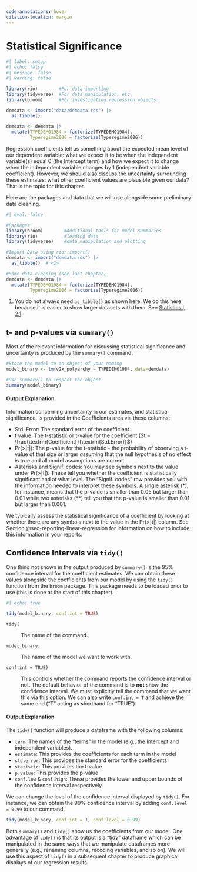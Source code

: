 ```yaml
---
code-annotations: hover
citation-location: margin
---
```


# Statistical Significance {#sec-statistical-significance}

```r
#| label: setup
#| echo: false
#| message: false
#| warning: false

library(rio)        #For data importing
library(tidyverse)  #For data manipulation, etc.
library(broom)      #For investigating regression objects

demdata <- import("data/demdata.rds") |> 
  as_tibble() 

demdata <- demdata |>  
  mutate(TYPEDEMO1984 = factorize(TYPEDEMO1984), 
         Typeregime2006 = factorize(Typeregime2006))
```

Regression coefficients tell us something about the expected mean level of our dependent variable: what we expect it to be when the independent variable(s) equal 0 (the Intercept term) and how we expect it to change when the independent variable changes by 1 (independent variable coefficient). However, we should also discuss the uncertainty surrounding these estimates: what other coefficient values are plausible given our data? That is the topic for this chapter.

Here are the packages and data that we will use alongside some preliminary data cleaning.

```r
#| eval: false

#Packages
library(broom)        #Additional tools for model summaries
library(rio)          #loading data
library(tidyverse)    #data manipulation and plotting

#Import Data using rio::import()
demdata <- import("demdata.rds") |> 
  as_tibble()  # <1>

#Some data cleaning (see last chapter)
demdata <- demdata |>  
  mutate(TYPEDEMO1984 = factorize(TYPEDEMO1984), 
         Typeregime2006 = factorize(Typeregime2006))
```

1.  You do not always need `as_tibble()` as shown here. We do this here because it is easier to show larger datasets with them. See [Statistics I, 2.1](https://poweleiden.github.io/statistics1/data_02_filtering_selecting.html#tibbles){target="_blank"}.

## t- and p-values via `summary()`

Most of the relevant information for discussing statistical significance and uncertainty is produced by the `summary()` command.

```r
#Store the model to an object of your naming
model_binary <- lm(v2x_polyarchy ~ TYPEDEMO1984, data=demdata)

#Use summary() to inspect the object
summary(model_binary)
```

::: callout-note
#### Output Explanation

Information concerning uncertainty in our estimates, and statistical significance, is provided in the Coefficients area via these columns:

-   Std. Error: The standard error of the coefficient
-   t value: The t-statistic or t-value for the coefficient ($t = \frac{\textrm{Coefficient}}{\textrm{Std.Error}}$)
-   Pr(\>\|t\|): The p-value for the t-statistic - the probability of observing a t-value of that size or larger *assuming* that the null hypothesis of no effect is true and all model assumptions are correct
-   Asterisks and Signif. codes: You may see symbols next to the value under Pr(\>\|t\|). These tell you whether the coefficient is statistically significant and at what level. The "Signif. codes" row provides you with the information needed to interpret these symbols. A single asterisk (\*), for instance, means that the p-value is smaller than 0.05 but larger than 0.01 while two asterisks (\*\*) tell you that the p-value is smaller than 0.01 but larger than 0.001.
:::

We typically assess the statistical significance of a coefficient by looking at whether there are any symbols next to the value in the Pr(\>\|t\|) column. See Section @sec-reporting-linear-regression for information on how to include this information in your reports.

## Confidence Intervals via `tidy()`

One thing not shown in the output produced by `summary()` is the 95% confidence interval for the coefficient estimates. We can obtain these values alongside the coefficients from our model by using the `tidy()` function from the `broom` package. This package needs to be loaded prior to use (this is done at the start of this chapter).

```r
#| echo: true

tidy(model_binary, conf.int = TRUE)
```

`tidy(`

:   The name of the command.

`model_binary,`

:   The name of the model we want to work with.

`conf.int = TRUE)`

:   This controls whether the command reports the confidence interval or not. The default behavior of the command is to **not** show the confidence interval. We must explicitly tell the command that we want this via this option. We can also write `conf.int = T` and achieve the same end ("T" acting as shorthand for "TRUE").

::: callout-note
#### Output Explanation

The `tidy()` function will produce a dataframe with the following columns:

-   `term`: The names of the "terms" in the model (e.g., the Intercept and independent variables).
-   `estimate`: This provides the coefficients for each term in the model
-   `std.error`: This provides the standard error for the coefficients
-   `statistic`: This provides the t-value
-   `p.value`: This provides the p-value
-   `conf.low` & `conf.high`: These provides the lower and upper bounds of the confidence interval respectively
:::

We can change the level of the confidence interval displayed by `tidy()`. For instance, we can obtain the 99% confidence interval by adding `conf.level = 0.99` to our command.

```r
tidy(model_binary, conf.int = T, conf.level = 0.99)

```

Both `summary()` and `tidy()` show us the coefficients from our model. One advantage of `tidy()` is that its output is a "[tidy](https://tidyr.tidyverse.org/articles/tidy-data.html){target="_blank"}" dataframe which can be manipulated in the same ways that we manipulate dataframes more generally (e.g., renaming columns, recoding variables, and so on). We will use this aspect of `tidy()` in a subsequent chapter to produce graphical displays of our regression results.
